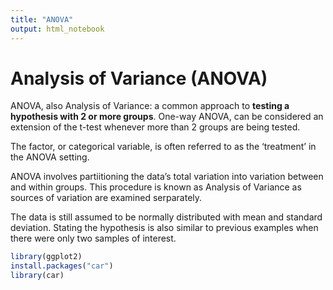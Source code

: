 ```yaml
---
title: "ANOVA"
output: html_notebook
---
```


# Analysis of Variance (ANOVA)

ANOVA, also Analysis of Variance: a common approach to **testing a hypothesis with 2 or more groups**. One-way ANOVA, can be considered an extension of the t-test whenever more than 2 groups are being tested.  
  
The factor, or categorical variable, is often referred to as the 'treatment' in the ANOVA setting.  
  
ANOVA involves partiitioning the data's total variation into variation between and within groups. This procedure is known as Analysis of Variance as sources of variation are examined serparately. 

The data is still assumed to be normally distributed with mean and standard deviation. Stating the hypothesis is also similar to previous examples when there were only two samples of interest. 
```r
library(ggplot2)
install.packages("car")
library(car)
```

